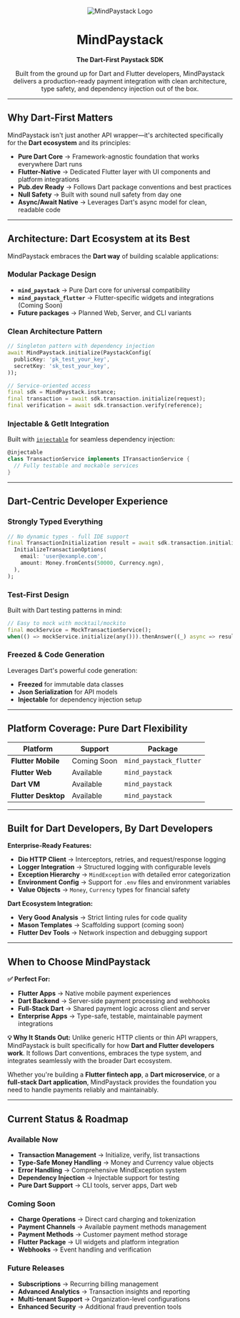 <div align="center">

![MindPaystack Logo](/logo.svg)

# MindPaystack

**The Dart-First Paystack SDK**

Built from the ground up for Dart and Flutter developers, MindPaystack delivers a production-ready payment integration with clean architecture, type safety, and dependency injection out of the box.

</div>

---

## Why Dart-First Matters

MindPaystack isn't just another API wrapper—it's architected specifically for the **Dart ecosystem** and its principles:

- **Pure Dart Core** → Framework-agnostic foundation that works everywhere Dart runs
- **Flutter-Native** → Dedicated Flutter layer with UI components and platform integrations  
- **Pub.dev Ready** → Follows Dart package conventions and best practices
- **Null Safety** → Built with sound null safety from day one
- **Async/Await Native** → Leverages Dart's async model for clean, readable code

---

## Architecture: Dart Ecosystem at its Best

MindPaystack embraces the **Dart way** of building scalable applications:

### **Modular Package Design**
- **`mind_paystack`** → Pure Dart core for universal compatibility
- **`mind_paystack_flutter`** → Flutter-specific widgets and integrations (Coming Soon)
- **Future packages** → Planned Web, Server, and CLI variants

### **Clean Architecture Pattern**
```dart
// Singleton pattern with dependency injection
await MindPaystack.initialize(PaystackConfig(
  publicKey: 'pk_test_your_key',
  secretKey: 'sk_test_your_key',
));

// Service-oriented access
final sdk = MindPaystack.instance;
final transaction = await sdk.transaction.initialize(request);
final verification = await sdk.transaction.verify(reference);
```

### **Injectable & GetIt Integration**
Built with [`injectable`](https://pub.dev/packages/injectable) for seamless dependency injection:
```dart
@injectable
class TransactionService implements ITransactionService {
  // Fully testable and mockable services
}
```

---

## Dart-Centric Developer Experience

### **Strongly Typed Everything**
```dart
// No dynamic types - full IDE support
final TransactionInitialization result = await sdk.transaction.initialize(
  InitializeTransactionOptions(
    email: 'user@example.com',
    amount: Money.fromCents(50000, Currency.ngn),
  ),
);
```

### **Test-First Design**
Built with Dart testing patterns in mind:
```dart
// Easy to mock with mocktail/mockito
final mockService = MockTransactionService();
when(() => mockService.initialize(any())).thenAnswer((_) async => result);
```

### **Freezed & Code Generation**
Leverages Dart's powerful code generation:
- **Freezed** for immutable data classes
- **Json Serialization** for API models
- **Injectable** for dependency injection setup

---

## Platform Coverage: Pure Dart Flexibility

| Platform | Support | Package |
|----------|---------|---------|
| **Flutter Mobile** | Coming Soon | `mind_paystack_flutter` |
| **Flutter Web** | Available | `mind_paystack` |
| **Dart VM** | Available | `mind_paystack` |
| **Flutter Desktop** | Available | `mind_paystack` |

---

## Built for Dart Developers, By Dart Developers

**Enterprise-Ready Features:**
- **Dio HTTP Client** → Interceptors, retries, and request/response logging
- **Logger Integration** → Structured logging with configurable levels
- **Exception Hierarchy** → `MindException` with detailed error categorization
- **Environment Config** → Support for `.env` files and environment variables
- **Value Objects** → `Money`, `Currency` types for financial safety

**Dart Ecosystem Integration:**
- **Very Good Analysis** → Strict linting rules for code quality
- **Mason Templates** → Scaffolding support (coming soon)
- **Flutter Dev Tools** → Network inspection and debugging support

---

## When to Choose MindPaystack

**✅ Perfect For:**
- **Flutter Apps** → Native mobile payment experiences
- **Dart Backend** → Server-side payment processing and webhooks
- **Full-Stack Dart** → Shared payment logic across client and server
- **Enterprise Apps** → Type-safe, testable, maintainable payment integrations

**💡 Why It Stands Out:**
Unlike generic HTTP clients or thin API wrappers, MindPaystack is built specifically for how **Dart and Flutter developers work**. It follows Dart conventions, embraces the type system, and integrates seamlessly with the broader Dart ecosystem.

Whether you're building a **Flutter fintech app**, a **Dart microservice**, or a **full-stack Dart application**, MindPaystack provides the foundation you need to handle payments reliably and maintainably.

---

## Current Status & Roadmap

### **Available Now**
- **Transaction Management** → Initialize, verify, list transactions
- **Type-Safe Money Handling** → Money and Currency value objects  
- **Error Handling** → Comprehensive MindException system
- **Dependency Injection** → Injectable support for testing
- **Pure Dart Support** → CLI tools, server apps, Dart web

### **Coming Soon**
- **Charge Operations** → Direct card charging and tokenization
- **Payment Channels** → Available payment methods management
- **Payment Methods** → Customer payment method storage
- **Flutter Package** → UI widgets and platform integration
- **Webhooks** → Event handling and verification

### **Future Releases**
- **Subscriptions** → Recurring billing management
- **Advanced Analytics** → Transaction insights and reporting
- **Multi-tenant Support** → Organization-level configurations
- **Enhanced Security** → Additional fraud prevention tools
